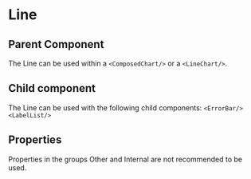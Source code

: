 
# Line

<Meta of={ComponentStories} />

<Canvas of={ComponentStories.API} layout='padded'/>

## Parent Component

The Line can be used within a `<ComposedChart/>` or a `<LineChart/>`.

## Child component

The Line can be used with the following child components: `<ErrorBar/>` `<LabelList/>`

## Properties

Properties in the groups Other and Internal are not recommended to be used.

<Controls of={ComponentStories.API} />
